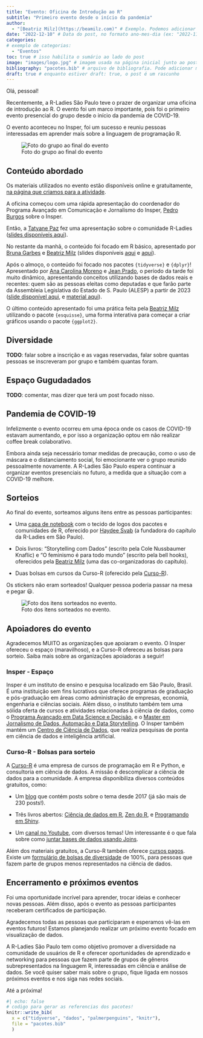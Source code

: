 ```yaml
---
title: "Evento: Oficina de Introdução ao R"
subtitle: "Primeiro evento desde o início da pandemia"
author: 
  - "[Beatriz Milz](https://beamilz.com)" # Exemplo. Podemos adicionar o nome e um link com Markdown, usando o formato: "[NOME](https://link.com)"
date: "2022-12-10" # Data do post, no formato ano-mes-dia (ex: "2022-11-24"). alterar quando o post ficar pronto para publicar.
categories: 
# exemplo de categorias:
  - "Eventos"
toc: true # isso habilita o sumário ao lado do post
image: "images/logo.jpg" # imagem usada na página inicial junto ao post
bibliography: "pacotes.bib" # arquivo de bibliografia. Pode adicionar mais arquivos!
draft: true # enquanto estiver draft: true, o post é um rascunho
---
```


<!--# TODO: ADICIONAR IMAGENS  -->

Olá, pessoal!

Recentemente, a R-Ladies São Paulo teve o prazer de organizar uma oficina de introdução ao R. O evento foi um marco importante, pois foi o primeiro evento presencial do grupo desde o início da pandemia de COVID-19.

O evento aconteceu no Insper, foi um sucesso e reuniu pessoas interessadas em aprender mais sobre a linguagem de programação R.

![Foto do grupo ao final do evento](images/logo.jpg){fig-align="center"}

## Conteúdo abordado

Os materiais utilizados no evento estão disponíveis online e gratuitamente, [na página que criamos para a atividade](https://r-ladies-sao-paulo.github.io/2022-11-oficina-introducao-R/slides.html).

A oficina começou com uma rápida apresentação do coordenador do Programa Avançado em Comunicação e Jornalismo do Insper, [Pedro Burgos](https://www.insper.edu.br/pesquisa-e-conhecimento/docentes-pesquisadores/pedro-burgos/) sobre o Insper.

Então, a [Tatyane Paz](https://www.linkedin.com/in/tatyane-paz-dominguez-264224213/) fez uma apresentação sobre o comunidade R-Ladies ([slides disponíveis aqui](https://r-ladies-sao-paulo.github.io/2022-11-oficina-introducao-R/slide-rladies.html)).

No restante da manhã, o conteúdo foi focado em R básico, apresentado por [Bruna Garbes](https://www.linkedin.com/in/brunagarbes/) e [Beatriz Milz](https://www.linkedin.com/in/beatrizmilz/) (slides disponíveis [aqui](https://r-ladies-sao-paulo.github.io/2022-11-oficina-introducao-R/slide-intro-r-parte-i.html) e [aqui](https://r-ladies-sao-paulo.github.io/2022-11-oficina-introducao-R/slide-intro-r-parte-ii.html)).

Após o almoço, o conteúdo foi focado nos pacotes `{tidyverse}` e `{dplyr}`! Apresentado por [Ana Carolina Moreno](https://www.linkedin.com/in/anacarolinamoreno/) e [Jean Prado](https://www.linkedin.com/in/jeangprado/), o período da tarde foi muito dinâmico, apresentando conceitos utilizando bases de dados reais e recentes: quem são as pessoas eleitas como deputadas e que farão parte da Assembleia Legislativa do Estado de S. Paulo (ALESP) a partir de 2023 ([slide disponível aqui](https://r-ladies-sao-paulo.github.io/2022-11-oficina-introducao-R/slide-intro-tidyverse.html-), e [material aqui](https://github.com/R-Ladies-Sao-Paulo/2022-11-oficina-introducao-R/raw/main/materiais-oficina.zip)).

O último conteúdo apresentado foi uma prática feita pela [Beatriz Milz](https://www.linkedin.com/in/beatrizmilz/) utilizando o pacote `{esquisse}`, uma forma interativa para começar a criar gráficos usando o pacote `{ggplot2}`.

## Diversidade

**TODO**: falar sobre a inscrição e as vagas reservadas, falar sobre quantas pessoas se inscreveram por grupo e também quantas foram.

## Espaço Gugudadados

**TODO**: comentar, mas dizer que terá um post focado nisso.

## Pandemia de COVID-19

Infelizmente o evento ocorreu em uma época onde os casos de COVID-19 estavam aumentando, e por isso a organização optou em não realizar coffee break colaborativo.

Embora ainda seja necessário tomar medidas de precaução, como o uso de máscara e o distanciamento social, foi emocionante ver o grupo reunido pessoalmente novamente. A R-Ladies São Paulo espera continuar a organizar eventos presenciais no futuro, a medida que a situação com a COVID-19 melhore.

## Sorteios

Ao final do evento, sorteamos alguns itens entre as pessoas participantes:

-   Uma [capa de notebook](https://www.redbubble.com/i/laptop-case/R-hex-fabric-small-hexes-by-ameliamn/40622264.2U5KG) com o tecido de logos dos pacotes e comunidades de R, oferecido por [Haydee Svab](https://www.linkedin.com/in/hsvab/) (a fundadora do capítulo da R-Ladies em São Paulo).

-   Dois livros: "Storytelling com Dados" (escrito pela Cole Nussbaumer Knaflic) e "O feminismo é para todo mundo" (escrito pela bell hooks), oferecidos pela [Beatriz Milz](https://beamilz.com/about-pt.html) (uma das co-organizadoras do capítulo).

-   Duas bolsas em cursos da Curso-R (oferecido pela [Curso-R](https://curso-r.com/)).

Os stickers não eram sorteados! Qualquer pessoa poderia passar na mesa e pegar 😃.

![Foto dos itens sorteados no evento.](images/sorteio.jpeg){fig-align="center"}

## Apoiadores do evento

Agradecemos MUITO as organizações que apoiaram o evento. O Insper ofereceu o espaço (maravilhoso), e a Curso-R ofereceu as bolsas para sorteio. Saiba mais sobre as organizações apoiadoras a seguir!

### Insper - Espaço

Insper é um instituto de ensino e pesquisa localizado em São Paulo, Brasil. É uma instituição sem fins lucrativos que oferece programas de graduação e pós-graduação em áreas como administração de empresas, economia, engenharia e ciências sociais. Além disso, o instituto também tem uma sólida oferta de cursos e atividades relacionadas à ciência de dados, como o [Programa Avançado em Data Science e Decisão](https://www.insper.edu.br/pos-graduacao/programas-avancados/data-science-e-decisao/), e o [Master em Jornalismo de Dados, Automação e Data Storytelling](https://www.insper.edu.br/pos-graduacao/master-em-jornalismo-de-dados-automacao-e-data-storytelling/). O Insper também mantém um [Centro de Ciência de Dados](https://www.insper.edu.br/pesquisa-e-conhecimento/centro-de-ciencia-de-dados/), que realiza pesquisas de ponta em ciência de dados e inteligência artificial.

### Curso-R - Bolsas para sorteio

A [Curso-R](https://curso-r.com/) é uma empresa de cursos de programação em R e Python, e consultoria em ciência de dados. A missão é descomplicar a ciência de dados para a comunidade. A empresa disponibiliza diversos conteúdos gratuitos, como:

-   Um [blog](https://blog.curso-r.com/) que contém posts sobre o tema desde 2017 (já são mais de 230 posts!).

-   Três livros abertos: [Ciência de dados em R](https://livro.curso-r.com/), [Zen do R](https://curso-r.github.io/zen-do-r/index.html), e [Programando em Shiny](https://programando-em-shiny.curso-r.com/).

-   Um [canal no Youtube](https://www.youtube.com/@CursoR6), com diversos temas! Um interessante é o que fala sobre como [juntar bases de dados usando Joins](https://youtu.be/xnUo25VRH70).

Além dos materiais gratuitos, a Curso-R também oferece [cursos pagos](https://loja.curso-r.com/). Existe um [formulário de bolsas de diversidade](https://forms.gle/RyEvCjo2Ea6orJsc6) de 100%, para pessoas que fazem parte de grupos menos representados na ciência de dados.

## Encerramento e próximos eventos

Foi uma oportunidade incrível para aprender, trocar ideias e conhecer novas pessoas. Além disso, após o evento as pessoas participantes receberam certificados de participação.

Agradecemos todas as pessoas que participaram e esperamos vê-las em eventos futuros! Estamos planejando realizar um próximo evento focado em visualização de dados.

A R-Ladies São Paulo tem como objetivo promover a diversidade na comunidade de usuários de R e oferecer oportunidades de aprendizado e networking para pessoas que fazem parte de grupos de gêneros subrepresentados na linguagem R, interessadas em ciência e análise de dados. Se você quiser saber mais sobre o grupo, fique ligada em nossos próximos eventos e nos siga nas redes sociais.

Até a próxima!

```r
#| echo: false
# codigo para gerar as referencias dos pacotes!
knitr::write_bib(
  x = c("tidyverse", "dados", "palmerpenguins", "knitr"),
  file = "pacotes.bib"
  )
```
